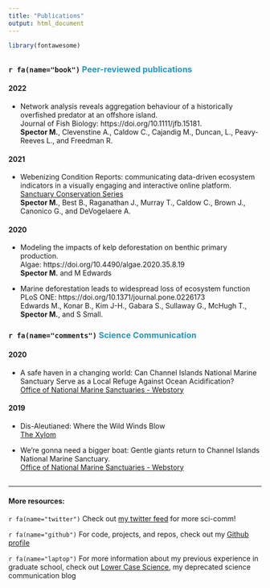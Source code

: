 ```yaml
---
title: "Publications"
output: html_document
---
```

```r
library(fontawesome)
```

## {.tabset}

### `r fa(name="book")` <font color = "#2596be"> Peer-reviewed publications </font>

#### 2022
- <p>Network analysis reveals aggregation behaviour of a historically overfished predator at an offshore island.<br>
  Journal of Fish Biology: https://doi.org/10.1111/jfb.15181.<br>
  **Spector M.**, Clevenstine A., Caldow C., Cajandig M., Duncan, L., Peavy-
Reeves L., and Freedman R. </p>

#### 2021
- <p>Webenizing Condition Reports: communicating data-driven ecosystem indicators in a visually engaging and interactive online platform.<br>
  [Sanctuary Conservation Series](https://sanctuaries.noaa.gov/science/conservation/webenizing-condition-reports.html)<br>
  **Spector M.**, Best B., Raganathan J., Murray T., Caldow C., Brown J., Canonico G., and DeVogelaere A.</p>

#### 2020
- <p>Modeling the impacts of kelp deforestation on benthic primary production.<br>
  Algae: https://doi.org/10.4490/algae.2020.35.8.19<br>
  **Spector M.** and M Edwards </p>

- <p>Marine deforestation leads to widespread loss of ecosystem function <br>
  PLoS ONE: https://doi.org/10.1371/journal.pone.0226173 <br>
  Edwards M., Konar B., Kim J-H., Gabara S., Sullaway G., McHugh T., **Spector M.**, and S Small.</p>

### `r fa(name="comments")`<font color = "#2596be"> Science Communication </font>

#### 2020
- <p>A safe haven in a changing world: Can Channel Islands National Marine Sanctuary Serve as a Local Refuge Against Ocean Acidification?<br>
  [Office of National Marine Sanctuaries - Webstory](https://sanctuaries.noaa.gov/news/feb20/channel-islands-ocean-acidification-refuge.html)</p>

#### 2019
- <p>Dis-Aleutianed: Where the Wild Winds Blow<br>
  [The Xylom](https://www.thexylom.com/post/dis-aleutianed-where-the-wild-winds-blow-1?fbclid=IwAR32kmyhM3OeAEWDpp8RXg4dXcJT53sT3NBgWwDAc_lS-nFP8hgBdGCy_KU)</p>

- <p>We’re gonna need a bigger boat: Gentle giants return to Channel Islands National Marine Sanctuary.<br>
  [Office of National Marine Sanctuaries - Webstory](https://sanctuaries.noaa.gov/news/may19/basking-shark-tagging-channel-islands-national-marine-sanctuary.html)</p>
  
## {.toc-ignore}

***

#### More resources:
`r fa(name="twitter")` Check out [my twitter feed](https://twitter.com/BaronvonUrchin)  for more sci-comm!

`r fa(name="github")` For code, projects, and repos, check out my [Github profile](https://github.com/mspector13)

`r fa(name="laptop")` For more information about my previous experience in graduate school, check out [Lower Case Science](https://lowercasescience.weebly.com/), my deprecated science communication blog 